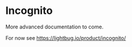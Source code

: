 # Incognito

More advanced documentation to come.

For now see https://lightbug.io/product/incognito/
